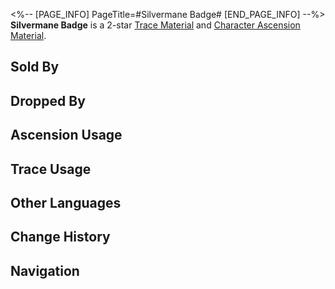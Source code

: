 <%-- [PAGE_INFO]
PageTitle=#Silvermane Badge#
[END_PAGE_INFO] --%>
{{Item Infobox
|id          = 112001
|image       = Item Silvermane Badge.png
|type        = Trace Material
|type2       = Character Ascension Material
|invCategory = Upgrade Materials
|rarity      = 2
|effect      = 
|description = Pin badge worn by soldiers of the Silvermane Guards. Crude material used for enhancement.
|source1     = [[Everwinter Shadewalker and Incineration Shadewalker]]
|source2     = [[Silvermane Guards and vagrants]]
|source3     = [[Simulated Universe]] enemies
|source4     = [[Assignment]] rewards
|source5     = [[Embers Exchange]]
|source6     = [[Omni-Synthesizer]] &mdash; Material Exchange
|source7     = [[Calyx (Golden)]]
}}
{{Description|It is full of scratches from the erosion of wind and snow.<br /><br />''"In ancient times, there was only one way Silvermane Guards could retire: death."''}}
'''Silvermane Badge''' is a 2-star [[Trace Material]] and [[Character Ascension Material]].

==Sold By==
{{Shop Availability}}

==Dropped By==
{{Dropped By}}

==Ascension Usage==
{{Ascension Usage}}

==Trace Usage==
{{Trace Usage}}

==Other Languages==
{{Other Languages
|en   = Silvermane Badge
|zhs  = 铁卫扣饰
|zht  = 鐵衛扣飾
|ja   = シルバーメインの釦
|ko   = 철위대 배지
|es   = Pin del guardia
|fr   = Badge de la crinière d'argent
|ru   = Значок Среброгривых Стражей
|th   = Silvermane Badge
|vi   = Ghim Cài Thiết Vệ
|de   = Anstecker der Silbermähnen-Wache
|id   = Silvermane Badge
|pt   = Distintivo Crinalva
}}

==Change History==
{{Change History|1.0}}

==Navigation==
{{Upgrade Material Navbox}}